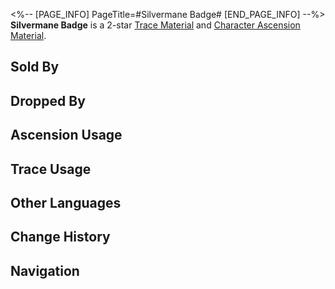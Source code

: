 <%-- [PAGE_INFO]
PageTitle=#Silvermane Badge#
[END_PAGE_INFO] --%>
{{Item Infobox
|id          = 112001
|image       = Item Silvermane Badge.png
|type        = Trace Material
|type2       = Character Ascension Material
|invCategory = Upgrade Materials
|rarity      = 2
|effect      = 
|description = Pin badge worn by soldiers of the Silvermane Guards. Crude material used for enhancement.
|source1     = [[Everwinter Shadewalker and Incineration Shadewalker]]
|source2     = [[Silvermane Guards and vagrants]]
|source3     = [[Simulated Universe]] enemies
|source4     = [[Assignment]] rewards
|source5     = [[Embers Exchange]]
|source6     = [[Omni-Synthesizer]] &mdash; Material Exchange
|source7     = [[Calyx (Golden)]]
}}
{{Description|It is full of scratches from the erosion of wind and snow.<br /><br />''"In ancient times, there was only one way Silvermane Guards could retire: death."''}}
'''Silvermane Badge''' is a 2-star [[Trace Material]] and [[Character Ascension Material]].

==Sold By==
{{Shop Availability}}

==Dropped By==
{{Dropped By}}

==Ascension Usage==
{{Ascension Usage}}

==Trace Usage==
{{Trace Usage}}

==Other Languages==
{{Other Languages
|en   = Silvermane Badge
|zhs  = 铁卫扣饰
|zht  = 鐵衛扣飾
|ja   = シルバーメインの釦
|ko   = 철위대 배지
|es   = Pin del guardia
|fr   = Badge de la crinière d'argent
|ru   = Значок Среброгривых Стражей
|th   = Silvermane Badge
|vi   = Ghim Cài Thiết Vệ
|de   = Anstecker der Silbermähnen-Wache
|id   = Silvermane Badge
|pt   = Distintivo Crinalva
}}

==Change History==
{{Change History|1.0}}

==Navigation==
{{Upgrade Material Navbox}}